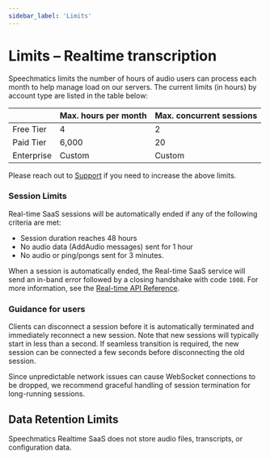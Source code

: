 ```yaml
---
sidebar_label: 'Limits'
---
```



# Limits – Realtime transcription

Speechmatics limits the number of hours of audio users can process each month to help manage load on our servers. The current limits (in hours) by account type are listed in the table below:

|            | Max. hours per month | Max. concurrent sessions |
| ---------- | -------------------- | ------------------------ |
| Free Tier  | 4                    | 2                        |
| Paid Tier  | 6,000                | 20                       |
| Enterprise | Custom               | Custom                   |


Please reach out to [Support](https://support.speechmatics.com) if you need to increase the above limits.

### Session Limits

Real-time SaaS sessions will be automatically ended if any of the following criteria are met:
- Session duration reaches 48 hours
- No audio data (AddAudio messages) sent for 1 hour
- No audio or ping/pongs sent for 3 minutes.

When a session is automatically ended, the Real-time SaaS service will send an in-band error followed by a closing handshake with code `1008`. For more information, see the [Real-time API Reference](/api-ref/realtime-transcription-websocket#error).

### Guidance for users

Clients can disconnect a session before it is automatically terminated and immediately reconnect a new session. Note that new sessions will typically start in less than a second.
If seamless transition is required, the new session can be connected a few seconds before disconnecting the old session.

Since unpredictable network issues can cause WebSocket connections to be dropped, we recommend graceful handling of session termination for long-running sessions.

## Data Retention Limits

Speechmatics Realtime SaaS does not store audio files, transcripts, or configuration data.